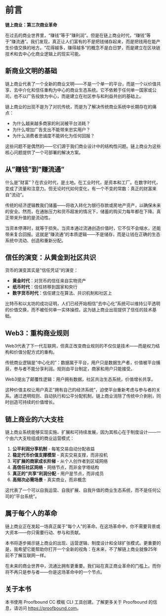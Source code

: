 # 前言 {.unnumbered}

**链上商业：第三次商业革命**

在过去的商业世界里，"赚钱"等于"赚利润"。但是在链上商业时代，"赚钱"等于"赚流通"。我们发现，真正让人们富有的不是把钱储存起来，而是把钱用在能产生价值交换的地方。"花得越多，赚得越多"的概念不是白日梦，而是建立在区块链技术和去中心化商业逻辑上的现实可能。

## 新商业文明的基础

链上商业代表了一个全新的商业文明——不是一个单一的平台，而是一个以价值共享、去中介化和信任重构为中心的商业生态系统。它不依赖于任何单一国家或公司，也不以广告投放为中心，而是建立在社区参与和利益共创的基础上。

链上商业的出现不是为了对抗传统，而是为了解决传统商业系统中长期存在的痛点：

- 为什么越来越多商家的利润被平台消耗？
- 为什么增加广告支出不能带来忠实用户？
- 为什么消费者忠诚度不能转化为任何回报？

这些问题不是偶然的——它们源于我们商业设计中的结构性问题。链上商业为这些核心问题提供了一个可部署的解决方案。

## 从"赚钱"到"赚流通"

什么是"财富"？在农业时代，是土地。在工业时代，是资本和工厂。在数字时代，变成了流量和注意力。但无论时代如何变化，有一个不变的常数：真正的财富来自"流动"。

传统的经济逻辑教我们储蓄——将收入转化为银行存款或房地产资产，以确保未来的安全。然而，在通胀压力和货币超发的情况下，储蓄的购买力每年都在下降。真正带来升值的是流动性。

当资本停滞时，就等于损失。当资本通过流通创造价值时，它不仅不会缩水，还能带来复合回报。这就是"赚流通"的本质逻辑——不是储存，而是让钱在正确的生态系统中流动、创造和重新分配。

## 信任的演变：从黄金到社区共识

货币的演变其实是"信任凭证"的演变：

- **黄金时代**：对货币的信任来自实物资产
- **纸币时代**：信任转移到国家和央行
- **数字货币时代**：信任建立在算法、共识机制和社区上

比特币和以太坊的成功证明，人们已经开始相信"去中心化"系统可以维持公平透明的价值交换，而不被任何单一实体操控。这为链上商业出现提供了信任的技术基础。

## Web3：重构商业规则

Web3代表了下一代互联网，但真正改变商业规则的不仅仅是技术——而是权力结构和价值分配方式的重构。

传统商业逻辑是"中心化的"：数据属于平台，用户只是数据生产者，价值被平台捕获，参与者不能分享利润。规则由平台制定，商家和用户只能接受。

Web3提出了颠覆性逻辑：用户拥有数据，社区共治生态系统，价值增长共享。

这种价值主权让用户真正"拥有自己的经济系统"，迫使平台重新考虑与参与者的关系。通过透明规则、自动执行和公平分配机制，链上商业消除了传统中介剥削，同时创造可持续的价值增长。

## 链上商业的六大支柱

链上商业系统能够实现实施、扩展和可持续发展，因为其核心在于制度设计——一个由六大支柱组成的商业运营模式：

1. **公平利润分享机制** - 每笔交易自动分配收益
2. **稳定代币价值支撑模型** - 真实交易支撑，而非投机
3. **可扩展的商家成长阶梯** - 从个人创作者到区域网络
4. **高信任社区网络** - 网络节点，而非金字塔结构
5. **真正的"共享"利润分配** - 用户是节点，而非成员
6. **高频次必需场景** - 真实商业，而非概念

这代表了一个可以自我运营、自我扩展、自我升值的商业生态系统，而不是任何公司的"平台系统"。

## 属于每个人的革命

链上商业正在发起一场真正属于"每个人"的革命。在这场革命中，你不需要背景或大资本——你只需要行动、参与和贡献。

本书将逐步揭示链上商业的出现、运营逻辑、制度设计和全球扩张模式。更重要的是，我希望它能帮助你打开一个全新的视角：在未来，不了解链上商业就像25年前不了解互联网一样。

在未来的商业世界中，流通比拥有更重要。我们站在真正商业革命的门槛上。而你将不再只是参与者——你是这场革命中的一个节点。

::: {.callout-note}
## 关于本书

本书使用 Proofbound CC 模板 CLI 工具创建。了解更多关于 Proofbound 的信息，请访问 <https://proofbound.com>。
:::